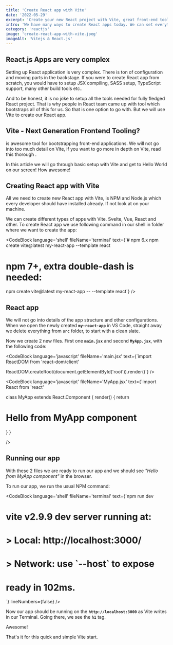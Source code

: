 ```yaml
---
title: 'Create React app with Vite'
date: '2022-05-29'
excerpt: 'Create your new React project with Vite, great front-end tooling application. Vite has many handy features that enable us smooth front-end development. And it is really fast!'
intro: 'We have many ways to create React apps today. We can set everything up from scratch ourselves, we can clone some starter project from GitHub, or we can use tooling app. Vite is one of the newer tooling apps and we will have a look at what it offers.'
category: 'reactjs'
image: 'create-react-app-with-vite.jpeg'
imageAlt: 'Vitejs & React.js'
---
```


## React.js Apps are very complex

Setting up React application is very complex. There is ton of configuration and moving parts in the backstage. If you were to create React app from scratch, you would have to setup JSX compiling, SASS setup, TypeScript support, many other build tools etc.. 

And to be honest, it is no joke to setup all the tools needed for fully fledged React project. That is why people in React team came up with <MdLink url='https://create-react-app.dev/' text='Create React App' /> tool which bootstraps all of this for us. So that is one option to go with. But we will use Vite to create our React app.

## Vite - Next Generation Frontend Tooling?

<MdLink url='https://vitejs.dev/' text='Vite' /> is awesome tool for bootstrapping front-end applications. We will not go into too much detail on Vite, if you want to go more in depth on Vite, read this thorough <MdLink url='https://www.telerik.com/blogs/whats-vite-guide-modern-super-fast-project-tooling' text='Guide on Vite' />. 

In this article we will go through basic setup with Vite and get to Hello World on our screen! How awesome!

<SubscribeCTA isOnDarkBg={false} />

## Creating React app with Vite

All we need to create new React app with Vite, is NPM and Node.js which every developer should have installed already. If not look at <MdLinkInternal url='/nodejs/5-ways-to-install-nodejs-in-2022' text='5 ways you can install Node' /> on your machine.

We can create different types of apps with Vite. Svelte, Vue, React and other. To create React app we use following command in our shell in folder where we want to create the app:

<Note text='Different version of NPM requires different Vite command. You can check what version of NPM you have by following shell command: "npm --version"' />

<CodeBlock
language='shell'
fileName='terminal'
text={`# npm 6.x
npm create vite@latest my-react-app --template react

# npm 7+, extra double-dash is needed:

npm create vite@latest my-react-app -- --template react`}
/>

## React app

We will not go into details of the app structure and other configurations. When we open the newly created **`my-react-app`** in VS Code, straight away we delete everything from **`src`** folder, to start with a clean slate.

Now we create 2 new files. First one **`main.jsx`** and second **`MyApp.jsx`**, with the following code:

<CodeBlock
	language='javascript'
	fileName='main.jsx'
	text={`import ReactDOM from 'react-dom/client'

ReactDOM.createRoot(document.getElementById('root')).render(<MyApp />)`}
/>

<CodeBlock
	language='javascript'
	fileName='MyApp.jsx'
	text={`import React from 'react'

class MyApp extends React.Component {
  render() {
    return <h1>Hello from MyApp component</h1>
  }
}

/>

## Running our app

With these 2 files we are ready to run our app and we should see _"Hello from MyApp component"_ in the browser. 

To run our app, we run the usual NPM command:

<CodeBlock 
	language='shell' 
	fileName='terminal' 
	text={`npm run dev

# vite v2.9.9 dev server running at:

# > Local: http://localhost:3000/
# > Network: use \`--host\` to expose

# ready in 102ms.
`} lineNumbers={false} />

Now our app should be running on the **`http://localhost:3000`** as Vite writes in our Terminal. Going there, we see the **`h1`** tag.

Awesome!

That's it for this quick and simple Vite start.